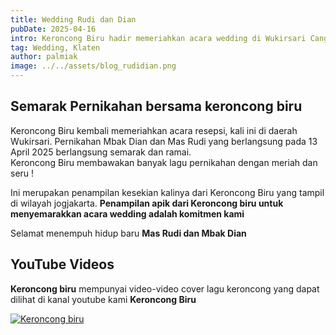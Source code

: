 ```yaml
---
title: Wedding Rudi dan Dian
pubDate: 2025-04-16
intro: Keroncong Biru hadir memeriahkan acara wedding di Wukirsari Cangkringan
tag: Wedding, Klaten
author: palmiak
image: ../../assets/blog_rudidian.png
---
```


## Semarak Pernikahan bersama keroncong biru

Keroncong Biru kembali memeriahkan acara resepsi, kali ini di daerah Wukirsari. Pernikahan Mbak Dian dan Mas Rudi yang berlangsung pada 13 April 2025 berlangsung semarak dan ramai.  
Keroncong Biru membawakan banyak lagu pernikahan dengan meriah dan seru !

Ini merupakan penampilan kesekian kalinya dari Keroncong Biru yang tampil di wilayah jogjakarta. **Penampilan apik dari Keroncong biru untuk menyemarakkan acara wedding adalah komitmen kami** 

Selamat menempuh hidup baru **Mas Rudi dan Mbak Dian** 
## YouTube Videos

**Keroncong biru** mempunyai video-video cover lagu keroncong yang dapat dilihat di kanal youtube kami **Keroncong Biru**


[![Keroncong biru](https://img.youtube.com/vi/trtNxc9Z-gI/maxresdefault.jpg)](https://www.youtube.com/watch?v=trtNxc9Z-gI)
